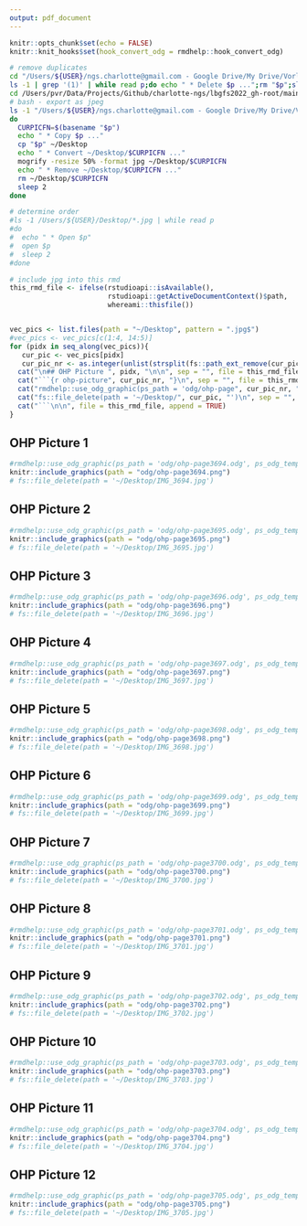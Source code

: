 ```yaml
---
output: pdf_document
---
```


```r
knitr::opts_chunk$set(echo = FALSE)
knitr::knit_hooks$set(hook_convert_odg = rmdhelp::hook_convert_odg)
```

```bash
# remove duplicates
cd "/Users/${USER}/ngs.charlotte@gmail.com - Google Drive/My Drive/Vorlesung/LBG/FS2022/OHPL12"
ls -1 | grep '(1)' | while read p;do echo " * Delete $p ...";rm "$p";sleep 2;done
cd /Users/pvr/Data/Projects/Github/charlotte-ngs/lbgfs2022_gh-root/main/lbgfs2022
# bash - export as jpeg
ls -1 "/Users/${USER}/ngs.charlotte@gmail.com - Google Drive/My Drive/Vorlesung/LBG/FS2022/OHPL12"/* | while read p
do
  CURPICFN=$(basename "$p")
  echo " * Copy $p ..."
  cp "$p" ~/Desktop
  echo " * Convert ~/Desktop/$CURPICFN ..."
  mogrify -resize 50% -format jpg ~/Desktop/$CURPICFN
  echo " * Remove ~/Desktop/$CURPICFN ..."
  rm ~/Desktop/$CURPICFN
  sleep 2
done

# determine order
#ls -1 /Users/${USER}/Desktop/*.jpg | while read p
#do
#  echo " * Open $p"
#  open $p
#  sleep 2
#done
```

```r
# include jpg into this rmd
this_rmd_file <- ifelse(rstudioapi::isAvailable(),
                        rstudioapi::getActiveDocumentContext()$path,
                        whereami::thisfile())


vec_pics <- list.files(path = "~/Desktop", pattern = ".jpg$")
#vec_pics <- vec_pics[c(1:4, 14:5)]
for (pidx in seq_along(vec_pics)){
   cur_pic <- vec_pics[pidx]
   cur_pic_nr <- as.integer(unlist(strsplit(fs::path_ext_remove(cur_pic), "_"))[2])
  cat("\n## OHP Picture ", pidx, "\n\n", sep = "", file = this_rmd_file, append = TRUE)
  cat("```{r ohp-picture", cur_pic_nr, "}\n", sep = "", file = this_rmd_file, append = TRUE)
  cat("rmdhelp::use_odg_graphic(ps_path = 'odg/ohp-page", cur_pic_nr, ".odg', ps_odg_template = 'odg_draw_a4_portrait')\n", sep = "", file = this_rmd_file, append = TRUE)
  cat("fs::file_delete(path = '~/Desktop/", cur_pic, "')\n", sep = "", file = this_rmd_file, append = TRUE)
  cat("```\n\n", file = this_rmd_file, append = TRUE)
}

```




## OHP Picture 1

```r
#rmdhelp::use_odg_graphic(ps_path = 'odg/ohp-page3694.odg', ps_odg_template = 'odg_draw_a4_portrait')
knitr::include_graphics(path = "odg/ohp-page3694.png")
# fs::file_delete(path = '~/Desktop/IMG_3694.jpg')
```


## OHP Picture 2

```r
#rmdhelp::use_odg_graphic(ps_path = 'odg/ohp-page3695.odg', ps_odg_template = 'odg_draw_a4_portrait')
knitr::include_graphics(path = "odg/ohp-page3695.png")
# fs::file_delete(path = '~/Desktop/IMG_3695.jpg')
```


## OHP Picture 3

```r
#rmdhelp::use_odg_graphic(ps_path = 'odg/ohp-page3696.odg', ps_odg_template = 'odg_draw_a4_portrait')
knitr::include_graphics(path = "odg/ohp-page3696.png")
# fs::file_delete(path = '~/Desktop/IMG_3696.jpg')
```


## OHP Picture 4

```r
#rmdhelp::use_odg_graphic(ps_path = 'odg/ohp-page3697.odg', ps_odg_template = 'odg_draw_a4_portrait')
knitr::include_graphics(path = "odg/ohp-page3697.png")
# fs::file_delete(path = '~/Desktop/IMG_3697.jpg')
```


## OHP Picture 5

```r
#rmdhelp::use_odg_graphic(ps_path = 'odg/ohp-page3698.odg', ps_odg_template = 'odg_draw_a4_portrait')
knitr::include_graphics(path = "odg/ohp-page3698.png")
# fs::file_delete(path = '~/Desktop/IMG_3698.jpg')
```


## OHP Picture 6

```r
#rmdhelp::use_odg_graphic(ps_path = 'odg/ohp-page3699.odg', ps_odg_template = 'odg_draw_a4_portrait')
knitr::include_graphics(path = "odg/ohp-page3699.png")
# fs::file_delete(path = '~/Desktop/IMG_3699.jpg')
```


## OHP Picture 7

```r
#rmdhelp::use_odg_graphic(ps_path = 'odg/ohp-page3700.odg', ps_odg_template = 'odg_draw_a4_portrait')
knitr::include_graphics(path = "odg/ohp-page3700.png")
# fs::file_delete(path = '~/Desktop/IMG_3700.jpg')
```


## OHP Picture 8

```r
#rmdhelp::use_odg_graphic(ps_path = 'odg/ohp-page3701.odg', ps_odg_template = 'odg_draw_a4_portrait')
knitr::include_graphics(path = "odg/ohp-page3701.png")
# fs::file_delete(path = '~/Desktop/IMG_3701.jpg')
```


## OHP Picture 9

```r
#rmdhelp::use_odg_graphic(ps_path = 'odg/ohp-page3702.odg', ps_odg_template = 'odg_draw_a4_portrait')
knitr::include_graphics(path = "odg/ohp-page3702.png")
# fs::file_delete(path = '~/Desktop/IMG_3702.jpg')
```


## OHP Picture 10

```r
#rmdhelp::use_odg_graphic(ps_path = 'odg/ohp-page3703.odg', ps_odg_template = 'odg_draw_a4_portrait')
knitr::include_graphics(path = "odg/ohp-page3703.png")
# fs::file_delete(path = '~/Desktop/IMG_3703.jpg')
```


## OHP Picture 11

```r
#rmdhelp::use_odg_graphic(ps_path = 'odg/ohp-page3704.odg', ps_odg_template = 'odg_draw_a4_portrait')
knitr::include_graphics(path = "odg/ohp-page3704.png")
# fs::file_delete(path = '~/Desktop/IMG_3704.jpg')
```


## OHP Picture 12

```r
#rmdhelp::use_odg_graphic(ps_path = 'odg/ohp-page3705.odg', ps_odg_template = 'odg_draw_a4_portrait')
knitr::include_graphics(path = "odg/ohp-page3705.png")
# fs::file_delete(path = '~/Desktop/IMG_3705.jpg')
```
            
